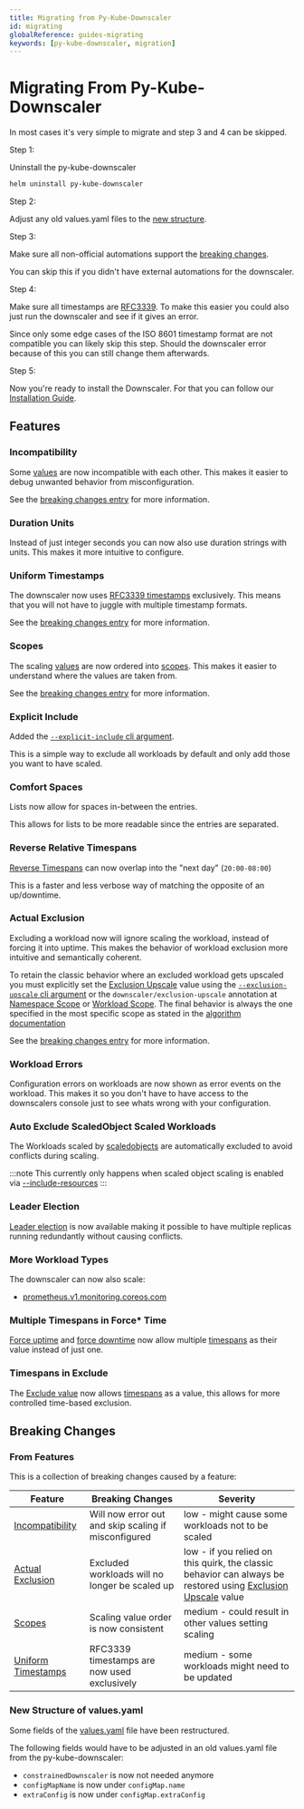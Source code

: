 ```yaml
---
title: Migrating from Py-Kube-Downscaler
id: migrating
globalReference: guides-migrating
keywords: [py-kube-downscaler, migration]
---
```


# Migrating From Py-Kube-Downscaler

In most cases it's very simple to migrate and step 3 and 4 can be skipped.

Step 1:

Uninstall the py-kube-downscaler

```bash
helm uninstall py-kube-downscaler
```

Step 2:

Adjust any old values.yaml files to the [new structure](#new-structure-of-valuesyaml).

Step 3:

Make sure all non-official automations support the [breaking changes](#breaking-changes).

You can skip this if you didn't have external automations for the downscaler.

Step 4:

Make sure all timestamps are [RFC3339](#uniform-timestamps).
To make this easier you could also just run the downscaler and see if it gives an error.

Since only some edge cases of the ISO 8601 timestamp format are not compatible you can likely skip this step.
Should the downscaler error because of this you can still change them afterwards.

Step 5:

Now you're ready to install the Downscaler.
For that you can follow our [Installation Guide](ref:guides-installation).

## Features

### Incompatibility

Some [values](ref:docs-values) are now incompatible with each other.
This makes it easier to debug unwanted behavior from misconfiguration.

See the [breaking changes entry](#from-features) for more information.

### Duration Units

Instead of just integer seconds you can now also use duration strings with units.
This makes it more intuitive to configure.

### Uniform Timestamps

The downscaler now uses [RFC3339 timestamps](https://datatracker.ietf.org/doc/html/rfc3339) exclusively.
This means that you will not have to juggle with multiple timestamp formats.

See the [breaking changes entry](#from-features) for more information.

### Scopes

The scaling [values](ref:docs-values) are now ordered into [scopes](ref:docs-scopes-and-scaling).
This makes it easier to understand where the values are taken from.

See the [breaking changes entry](#from-features) for more information.

### Explicit Include

Added the [`--explicit-include` cli argument](ref:docs-cli-scope#values).

This is a simple way to exclude all workloads by default and only add those you want to have scaled.

### Comfort Spaces

Lists now allow for spaces in-between the entries.

This allows for lists to be more readable since the entries are separated.

### Reverse Relative Timespans

[Reverse Timespans](ref:docs-timespans#relative-timespans) can now overlap into the "next day" (`20:00-08:00`)

This is a faster and less verbose way of matching the opposite of an up/downtime.

### Actual Exclusion

Excluding a workload now will ignore scaling the workload, instead of forcing it into uptime.
This makes the behavior of workload exclusion more intuitive and semantically coherent.

To retain the classic behavior where an excluded workload gets upscaled you must explicitly set the
[Exclusion Upscale](ref:docs-values#exclusion-upscale) value using the [`--exclusion-upscale` cli argument](ref:docs-cli-scope#values)
or the `downscaler/exclusion-upscale` annotation at [Namespace Scope](ref:docs-namespace-scope#values)
or [Workload Scope](ref:docs-workload-scope#values).
The final behavior is always the one specified in the most specific scope as stated in the
[algorithm documentation](ref:docs-scopes-and-scaling#scaling-algorithm)

See the [breaking changes entry](#from-features) for more information.

### Workload Errors

Configuration errors on workloads are now shown as error events on the workload.
This makes it so you don't have to have access to the downscalers console just to see whats wrong with your configuration.

### Auto Exclude ScaledObject Scaled Workloads

The Workloads scaled by [scaledobjects](ref:docs-workload-types#scaledobjects) are automatically excluded to avoid conflicts during scaling.

:::note
This currently only happens when scaled object scaling is enabled via [--include-resources](ref:docs-runtime-configuration#include-resources)
:::

### Leader Election

[Leader election](ref:docs-runtime-configuration#leader-election) is now available
making it possible to have multiple replicas running redundantly without causing conflicts.

### More Workload Types

The downscaler can now also scale:

- [prometheus.v1.monitoring.coreos.com](ref:docs-workload-types#prometheuses)

### Multiple Timespans in Force\* Time

[Force uptime](ref:docs-values#force-uptime) and [force downtime](ref:docs-values#force-downtime)
now allow multiple [timespans](ref:docs-timespans) as their value instead of just one.

### Timespans in Exclude

The [Exclude value](ref:docs-values#exclude) now allows [timespans](ref:docs-timespans) as a value,
this allows for more controlled time-based exclusion.

## Breaking Changes

### From Features

This is a collection of breaking changes caused by a feature:

| Feature                                   | Breaking Changes                                     | Severity                                                                                                                                          |
| ----------------------------------------- | ---------------------------------------------------- | ------------------------------------------------------------------------------------------------------------------------------------------------- |
| [Incompatibility](#incompatibility)       | Will now error out and skip scaling if misconfigured | low - might cause some workloads not to be scaled                                                                                                 |
| [Actual Exclusion](#actual-exclusion)     | Excluded workloads will no longer be scaled up       | low - if you relied on this quirk, the classic behavior can always be restored using [Exclusion Upscale](ref:docs-values#exclusion-upscale) value |
| [Scopes](#scopes)                         | Scaling value order is now consistent                | medium - could result in other values setting scaling                                                                                             |
| [Uniform Timestamps](#uniform-timestamps) | RFC3339 timestamps are now used exclusively          | medium - some workloads might need to be updated                                                                                                  |

### New Structure of values.yaml

Some fields of the [values.yaml](repo:deployments/chart/values.yaml) file have been restructured.

The following fields would have to be adjusted in an old values.yaml file from the py-kube-downscaler:

- `constrainedDownscaler` is now not needed anymore
- `configMapName` is now under `configMap.name`
- `extraConfig` is now under `configMap.extraConfig`
